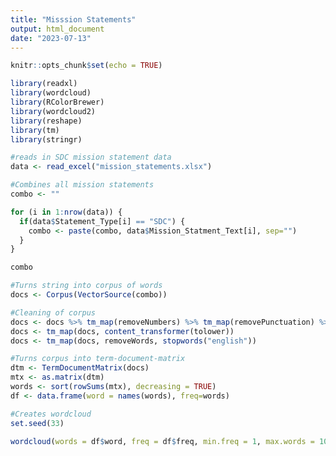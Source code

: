 ```yaml
---
title: "Misssion Statements"
output: html_document
date: "2023-07-13"
---
```


```r
knitr::opts_chunk$set(echo = TRUE)
```

```r
library(readxl)
library(wordcloud)
library(RColorBrewer)
library(wordcloud2)
library(reshape)
library(tm)
library(stringr)
```

```r
#reads in SDC mission statement data
data <- read_excel("mission_statements.xlsx")
```

```r
#Combines all mission statements
combo <- ""

for (i in 1:nrow(data)) {
  if(data$Statement_Type[i] == "SDC") {
    combo <- paste(combo, data$Mission_Statment_Text[i], sep="")
  }
}

combo
```

```r
#Turns string into corpus of words
docs <- Corpus(VectorSource(combo))

#Cleaning of corpus
docs <- docs %>% tm_map(removeNumbers) %>% tm_map(removePunctuation) %>% tm_map(stripWhitespace)
docs <- tm_map(docs, content_transformer(tolower))
docs <- tm_map(docs, removeWords, stopwords("english"))

#Turns corpus into term-document-matrix
dtm <- TermDocumentMatrix(docs)
mtx <- as.matrix(dtm)
words <- sort(rowSums(mtx), decreasing = TRUE)
df <- data.frame(word = names(words), freq=words)

#Creates wordcloud
set.seed(33)

wordcloud(words = df$word, freq = df$freq, min.freq = 1, max.words = 100, random.order = FALSE, rot.per = 0, colors = brewer.pal(4, "Set1"))
```


